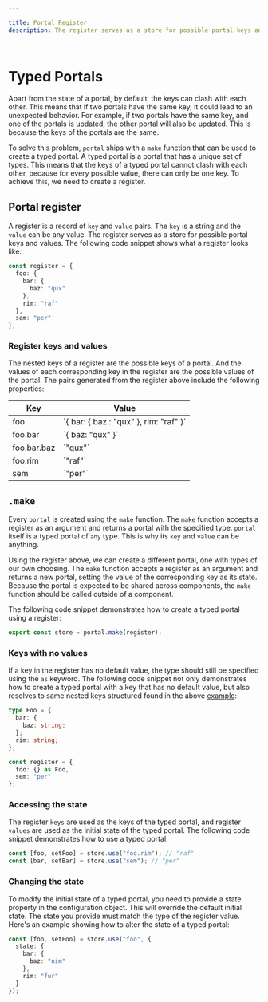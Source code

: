 ```yaml
---

title: Portal Register
description: The register serves as a store for possible portal keys and values.

---
```



# Typed Portals

Apart from the state of a portal, by default, the keys can clash with each other. This means that if two portals have the same key, it could lead to an unexpected behavior. For example, if two portals have the same key, and one of the portals is updated, the other portal will also be updated. This is because the keys of the portals are the same.

To solve this problem, `portal` ships with a `make` function that can be used to create a typed portal. A typed portal is a portal that has a unique set of types. This means that the keys of a typed portal cannot clash with each other, because for every possible value, there can only be one key. To achieve this, we need to create a register.

## Portal register

A register is a record of `key` and `value` pairs. The `key` is a string and the `value` can be any value. The register serves as a store for possible portal keys and values. The following code snippet shows what a register looks like:

```typescript copy filename="register.ts"
const register = {
  foo: {
    bar: {
      baz: "qux"
    },
    rim: "raf"
  },
  sem: "per"
};
```

### Register keys and values

The nested keys of a register are the possible keys of a portal. And the values of each corresponding key in the register are the possible values of the portal. The pairs generated from the register above include the following properties:

<Table className="nextra-scrollbar nx-mt-6">
  <thead>
    <Tr>
      <Th className="nx-text-left">Key</Th>
      <Th>Value</Th>
    </Tr>
  </thead>
  <tbody>
    <Tr>
      <Td>foo</Td>
      <Td>`{ bar: { baz : "qux" }, rim: "raf" }`</Td>
    </Tr>
    <Tr>
      <Td>foo.bar</Td>
      <Td>`{ baz: "qux" }`</Td>
    </Tr>
    <Tr>
      <Td>foo.bar.baz</Td>
      <Td>`"qux"`</Td>
    </Tr>
    <Tr>
      <Td>foo.rim</Td>
      <Td>`"raf"`</Td>
    </Tr>
    <Tr>
      <Td>sem</Td>
      <Td>`"per"`</Td>
    </Tr>
  </tbody>
</Table>

## `.make`

Every `portal` is created using the `make` function. The `make` function accepts a register as an argument and returns a portal with the specified type. `portal` itself is a typed portal of `any` type. This is why its `key` and `value` can be anything.

Using the register above, we can create a different portal, one with types of our own choosing. The `make` function accepts a register as an argument and returns a new portal, setting the value of the corresponding key as its state. Because the portal is expected to be shared across components, the `make` function should be called outside of a component.

The following code snippet demonstrates how to create a typed portal using a register:

```typescript copy filename="store.ts"
export const store = portal.make(register);
```

### Keys with no values

If a key in the register has no default value, the type should still be specified using the `as` keyword. The following code snippet not only demonstrates how to create a typed portal with a key that has no default value, but also resolves to same nested keys structured found in the above [example](#register-keys-and-values):

```typescript copy filename="register.ts"
type Foo = {
  bar: {
    baz: string;
  };
  rim: string;
};

const register = {
  foo: {} as Foo,
  sem: "per"
};
```

### Accessing the state

The register `keys` are used as the keys of the typed portal, and register `values` are used as the initial state of the typed portal. The following code snippet demonstrates how to use a typed portal:

```typescript copy filename="typed-portal.tsx"
const [foo, setFoo] = store.use("foo.rim"); // "raf"
const [bar, setBar] = store.use("sem"); // "per"
```

### Changing the state

To modify the initial state of a typed portal, you need to provide a state property in the configuration object. This will override the default initial state. The state you provide must match the type of the register value. Here's an example showing how to alter the state of a typed portal:

```typescript copy filename="typed-portal-state.tsx"
const [foo, setFoo] = store.use("foo", {
  state: {
    bar: {
      baz: "nim"
    },
    rim: "fur"
  }
});
```
